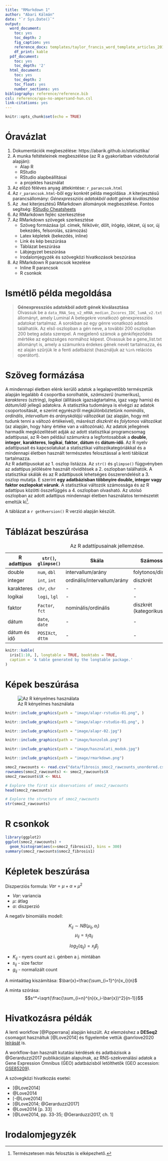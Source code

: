 ```yaml
---
title: "RMarkdown 1"
author: "Abari Kálmán"
date: "`r Sys.Date()`"
output:
  word_document: 
    toc: yes
    toc_depth: 2
    fig_caption: yes
    reference_docx: templates/taylor_francis_word_template_articles_2016.dotx
    df_print: kable
  pdf_document:
    toc: yes
    toc_depth: '2'
  html_document:
    toc: yes
    toc_depth: 2
    toc_float: yes
    number_sections: yes
bibliography: reference/reference.bib
csl: reference/apa-no-ampersand-hun.csl
link-citations: yes
---
```


```r
knitr::opts_chunk$set(echo = TRUE)
```


# Óravázlat

1. Dokumentációk megbeszélése: https://abarik.github.io/statisztika/
1. A munka feltételeinek megbeszélése (az R a gyakorlatban videótutorial alapján): 
    * Alap R
    * RStudio
    * RStudio alapbeállításai
    * a projektes használat
1. Az előzó féléves anyag áttekintése: `r_parancsok.html`
1. Az `r_parancsok.html`-ből egy konkrét példa megoldása `.R` kiterjesztésű parancsállomány: *Génexpressziós adatokból adott gének kiválasztása*
1. Az `.Rmd` kiterjesztésű RMarkdown állományok megbeszélése. Fontos segítség: [RStudio Cheatsheets](https://rstudio.com/resources/cheatsheets/)
1. Az RMarkdown fejléc szerkesztése
1. Az RMarkdown szövegek szerkesztése
    * Szöveg formázása (pl. címek, félkövér, dőlt, írógép, idézet, új sor, új bekezdés, felsorolás, számozás)
    * Latex képletek (bekezdés, inline)
    * Link és kép beszúrása
    * Táblázat beszúrása
    * Lábjegyzet beszúrása
    * Irodalomjegyzék és szövegközi hivatkozások beszúrása
1. Az RMarkdown R parancsok kezelése
    * Inline R parancsok
    * R csonkok
    


# Ismétlő példa megoldása

> **Génexpressziós adatokból adott gének kiválasztása**   
Olvassuk be a `data_RNA_Seq_v2_mRNA_median_Zscores_IDC_lumA_v2.txt` állományt, amely Luminal A betegekre vonatkozó génexpressziós adatokat tartalmaz. A sorokban az egy génre vonatkozó adatok találhatók. Az első oszlopban a gén neve, a további 200 oszlopban 200 beteg adata szerepel. A megjelenő számok a génkifejeződés mértéke az egészséges normához képest. Olvassuk be a gene_list.txt állományt is, amely a számunkra érdekes gének nevét tartalmazza, és ez alaján szűrjük le a fenti adatbázist (használjuk az `%in%` relációs operátort).


# Szöveg formázása

A mindennapi életben elénk kerülő adatok a legalapvetőbb természetük alapján legalább 4 csoportba sorolhatók, *számszerű* (numerikus), *karakteres* (sztring), *logikai* (állítások igazságtartalma, igaz vagy hamis) és *dátum/idő* jellegű adatokra. A statisztika tudománya is elvégzi az adatok csoportosítását, e szerint egyrészről megkülönböztetünk *nominális*, *ordinális*, *intervallum* és *arányskálájú* változókat (az alapján, hogy mit tudunk tenni a változó értékeivel), másrészt *diszkrét* és *folytonos* változókat (az alapján, hogy hány értéke van a változónak). Az adatok jellegének harmadik megközelítését adják az adott statisztikai programcsomag adattípusai, az R-ben például számunkra a legfontosabbak a **double**, **integer**, **karakteres**, **logikai**, **faktor**, **dátum** és **dátum-idő**. Az R nyelv adattípusait és kapcsolatukat a statisztikai változókategóriákkal és a mindennapi életben használt természetes felosztással a lenti táblázat tartalmazza.  
Az R adattípusokat az 1. oszlop listázza. Az `str()` és `glimpse()` függvényben az adattípus jelölésére használt rövidítések a 2. oszlopban találhatók. A statisztikai skálák és az R adattípusok lehetséges összerendelésit a 3. oszlop mutatja. E szerint **egy adatbázisban többnyire double, integer vagy faktor oszlopokat várunk**. A statisztikai változók számossága és az R adattípus közötti összefüggés a 4. oszlopban olvasható. Az utolsó oszlopban az adott adattípus mindennapi életben használatos természetét emeltük ki[^1].

A táblázat a `r getRversion()` R verzió alapján készült.



# Táblázat beszúrása

Table: Az R adattípusainak jellemzése. 

R adattípus  | `str()`, `glimpse()` | Skála                       | Számosság             | Természet
-------------|----------------------|-----------------------------|-----------------------|-----------
double       | `num`, `dbl`         | intervallum/arány           | folytonos/diszkrét    | Numerikus
integer      | `int`, `int`         | ordinális/intervallum/arány | diszkrét              | Numerikus  
karakteres   | `chr`, `chr`         | -                           | -                     | Karakteres
logikai      | `logi`, `lgl`        | -                           | -                     | Logikai
faktor       | `Factor`, `fct`      | nominális/ordinális         | diszkrét (kategorikus)| Karakteres
dátum        | `Date`, `date`       | -                           | -                     | Dátum/idő 
dátum és idő | `POSIXct`,  `dttm`   | -                           | -                     | Dátum/idő  


```r
knitr::kable(
  iris[1:10, ], longtable = TRUE, booktabs = TRUE,
  caption = 'A table generated by the longtable package.'
)
```


# Képek beszúrása

![Az R kényelmes használata](image/alapr-rstudio-01.png)

```r
knitr::include_graphics(path = "image/alapr-rstudio-01.png", )
```

```r
knitr::include_graphics(path = "image/alapr-rstudio-01.png", )
```


```r
knitr::include_graphics(path = "image/alapr-02.jpg")
```



```r
knitr::include_graphics(path = "image/konzolok.png")
```


```r
knitr::include_graphics(path = "image/hasznalati_modok.jpg")
```



```r
knitr::include_graphics(path = "image/rmarkdown.png")
```




```r
smoc2_rawcounts <- read.csv("data/fibrosis_smoc2_rawcounts_unordered.csv") 
rownames(smoc2_rawcounts) <- smoc2_rawcounts$X
smoc2_rawcounts$X <- NULL

# Explore the first six observations of smoc2_rawcounts
head(smoc2_rawcounts)

# Explore the structure of smoc2_rawcounts
str(smoc2_rawcounts)
```

# R csonkok

```r
library(ggplot2)
ggplot(smoc2_rawcounts) + 
  geom_histogram(aes(x=smoc2_fibrosis1), bins = 300)
summary(smoc2_rawcounts$smoc2_fibrosis1)
```

# Képletek beszúrása

Diszperziós formula: $Var=\mu+\alpha\times\mu^2$

- $Var$: variancia
- $\mu$: átlag
- $\alpha$: diszperzió


A negatív binomiális modell:

$$K_{ij} \sim NB(\mu_{ij},\alpha_i)$$
$$\mu_{ij}=s_{j}q_{ij}$$


$$log_2(q_{ij})=x_j\beta_j$$


- $K_{ij}$ - nyers count az i. génben a j. mintában
- $s_{ij}$ - size factor
- $g_{ij}$ - normalizált count


A mintaátlag kiszámítása: $\bar{x}=\frac{\sum_{i=1}^{n}x_i}{n}$

A minta szórása: $$s^*=\sqrt{\frac{\sum_{i=n}^{n}(x_i-\bar{x})^2}{n-1}}$$



# Hivatkozásra példák

A lenti workflow [@Pipperrana] alapján készült. Az elemzéshez a **DESeq2** csomagot használtuk [@Love2014] és figyelembe vettük @anrlove2020 [leírását](https://bioconductor.org/packages/release/bioc/vignettes/DESeq2/inst/doc/DESeq2.html) is. 

A workflow-ban használt kutatási kérdések és adatbázisok a @Gerarduzzi2017 publikációján alapulnak, az RNS-szekvenálási adatok a Gene Expression Omnibus (GEO) adatbázisból  letölthetők (GEO accession: [GSE85209](https://www.ncbi.nlm.nih.gov/geo/query/acc.cgi?acc=GSE85209)).

A szövegközi hivatkozás esetei:

* [@Love2014]
* @Love2014
* [-@Love2014]
* [@Love2014;  @Gerarduzzi2017]
* @Love2014 [p. 33] 
* [@Love2014, pp. 33-35; @Gerarduzzi2017, ch. 1]

# Irodalomjegyzék



[^1]: Természetesen más felosztás is elképezhető. 
